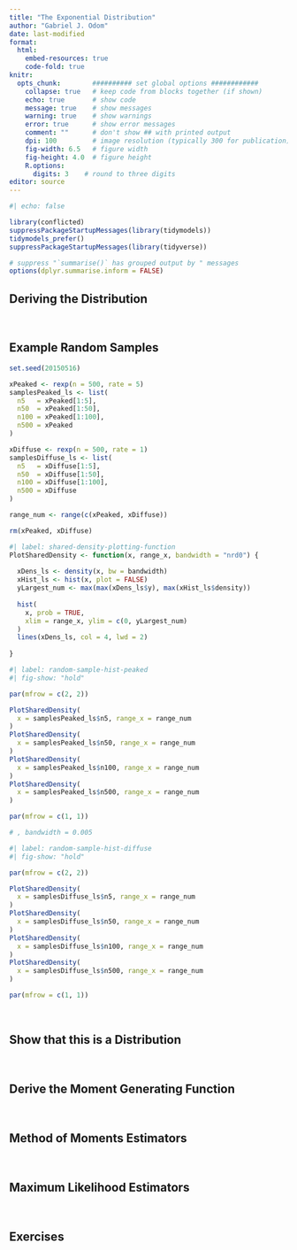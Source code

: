 ```yaml
---
title: "The Exponential Distribution"
author: "Gabriel J. Odom"
date: last-modified
format:
  html:
    embed-resources: true
    code-fold: true
knitr:
  opts_chunk:        ########## set global options ############
    collapse: true   # keep code from blocks together (if shown)
    echo: true       # show code
    message: true    # show messages
    warning: true    # show warnings
    error: true      # show error messages
    comment: ""      # don't show ## with printed output
    dpi: 100         # image resolution (typically 300 for publication)
    fig-width: 6.5   # figure width
    fig-height: 4.0  # figure height
    R.options:    
      digits: 3    # round to three digits
editor: source
---
```


```r
#| echo: false

library(conflicted)
suppressPackageStartupMessages(library(tidymodels))
tidymodels_prefer()
suppressPackageStartupMessages(library(tidyverse))

# suppress "`summarise()` has grouped output by " messages
options(dplyr.summarise.inform = FALSE)
```



## Deriving the Distribution


</br>



## Example Random Samples

```r
set.seed(20150516)

xPeaked <- rexp(n = 500, rate = 5)
samplesPeaked_ls <- list(
  n5   = xPeaked[1:5],
  n50  = xPeaked[1:50],
  n100 = xPeaked[1:100],
  n500 = xPeaked
)

xDiffuse <- rexp(n = 500, rate = 1)
samplesDiffuse_ls <- list(
  n5   = xDiffuse[1:5],
  n50  = xDiffuse[1:50],
  n100 = xDiffuse[1:100],
  n500 = xDiffuse
)

range_num <- range(c(xPeaked, xDiffuse))

rm(xPeaked, xDiffuse)
```

```r
#| label: shared-density-plotting-function
PlotSharedDensity <- function(x, range_x, bandwidth = "nrd0") {
  
  xDens_ls <- density(x, bw = bandwidth)
  xHist_ls <- hist(x, plot = FALSE)
  yLargest_num <- max(max(xDens_ls$y), max(xHist_ls$density))
  
  hist(
    x, prob = TRUE,
    xlim = range_x, ylim = c(0, yLargest_num)
  )
  lines(xDens_ls, col = 4, lwd = 2)
  
}
```


```r
#| label: random-sample-hist-peaked
#| fig-show: "hold"

par(mfrow = c(2, 2))

PlotSharedDensity(
  x = samplesPeaked_ls$n5, range_x = range_num
)
PlotSharedDensity(
  x = samplesPeaked_ls$n50, range_x = range_num
)
PlotSharedDensity(
  x = samplesPeaked_ls$n100, range_x = range_num
)
PlotSharedDensity(
  x = samplesPeaked_ls$n500, range_x = range_num
)

par(mfrow = c(1, 1))

# , bandwidth = 0.005
```

```r
#| label: random-sample-hist-diffuse
#| fig-show: "hold"

par(mfrow = c(2, 2))

PlotSharedDensity(
  x = samplesDiffuse_ls$n5, range_x = range_num
)
PlotSharedDensity(
  x = samplesDiffuse_ls$n50, range_x = range_num
)
PlotSharedDensity(
  x = samplesDiffuse_ls$n100, range_x = range_num
)
PlotSharedDensity(
  x = samplesDiffuse_ls$n500, range_x = range_num
)

par(mfrow = c(1, 1))
```


</br>



## Show that this is a Distribution


</br>



## Derive the Moment Generating Function


</br>



## Method of Moments Estimators


</br>



## Maximum Likelihood Estimators


</br>



## Exercises



